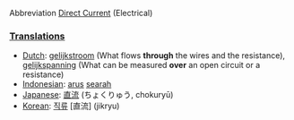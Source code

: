 Abbreviation
[[Direct Current]] (Electrical)

===[[Translation]]s===

*[[Dutch]]: [[gelijkstroom]] (What flows '''through''' the wires and the resistance), [[gelijkspanning]] (What can be measured '''over''' an open circuit or a resistance)
*[[Indonesian]]: [[arus]] [[arah|searah]]
*[[Japanese]]: [[直流]] (ちょくりゅう, chokuryū)
*[[Korean]]: [[직류]] [直流] (jikryu)